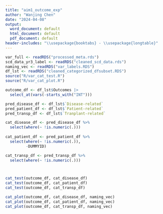 ```yaml
---
title: "aim1_outcome_exp"
author: "Wanjing Chen"
date: "2024-04-08"
output:
  word_document: default
  html_document: default
  pdf_document: default
header-includes: "\\usepackage{booktabs} - \\usepackage{longtable}"
---
```



```r
var_full <- readRDS("processed_meta.rds")
scd_data_yr3_label <- readRDS("cleaned_scd_data.rds")
naming_vec <- readRDS("var_labels.RDS")
df_lst <- readRDS("cleaned_categorized_dfsubset.RDS")
source("R/var_cat_test.R")
source("R/var_cat_plot.R")
```

```r
outcome_df <- df_lst$Outcomes |>
  select_at(vars(-starts_with("INT")))

pred_disease_df <- df_lst$`Disease-related`
pred_patient_df <- df_lst$`Patient-related`
pred_transp_df <- df_lst$`Tranplant-related`
```


```r
cat_disease_df <- pred_disease_df %>%
  select(where(~ !is.numeric(.)))
  
cat_patient_df <- pred_patient_df %>%
  select(where(~ !is.numeric(.)), 
         -DUMMYID)

cat_transp_df <- pred_transp_df %>%
  select(where(~ !is.numeric(.)))



cat_test(outcome_df, cat_disease_df)
cat_test(outcome_df, cat_patient_df)
cat_test(outcome_df, cat_transp_df)
```


```r
cat_plot(outcome_df, cat_disease_df, naming_vec)
cat_plot(outcome_df, cat_patient_df, naming_vec)
cat_plot(outcome_df, cat_transp_df, naming_vec)

```